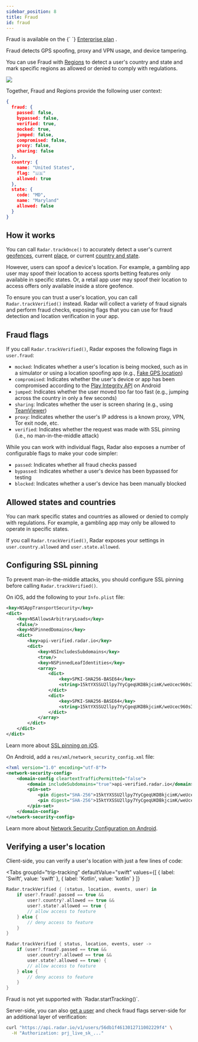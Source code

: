 ```yaml
---
sidebar_position: 8
title: Fraud
id: fraud
---
```


<Alert alertType="info">
  Fraud is available on the {` `}
  <a href="https://radar.com/pricing" target="_blank">Enterprise plan</a>
  .
</Alert>

Fraud detects GPS spoofing, proxy and VPN usage, and device tampering.

You can use Fraud with [Regions](/documentation/regions) to detect a user's country and state and mark specific regions as allowed or denied to comply with regulations.

<img src="https://images.ctfassets.net/f2vbu16fzuly/6XHQyOZGH04IYuQuyxNbBh/aefe353d1f7b62437b6d01a9c8db3dbd/fraud.svg" className="hero-image" />

Together, Fraud and Regions provide the following user context:

```json
{
  fraud: {
    passed: false,
    bypassed: false,
    verified: true,
    mocked: true,
    jumped: false,
    compromised: false,
    proxy: false,
    sharing: false
  },
  country: {
    name: "United States",
    flag: "🇺🇸"
    allowed: true
  },
  state: {
    code: "MD",
    name: "Maryland"
    allowed: false
  }
}
```

## How it works

You can call `Radar.trackOnce()` to accurately detect a user's current [geofences](/documentation/geofences), current [place](/documentation/places), or current [country and state](/documentation/regions).

However, users can spoof a device's location. For example, a gambling app user may spoof their location to access sports betting features only available in specific states. Or, a retail app user may spoof their location to access offers only available inside a store geofence.

To ensure you can trust a user's location, you can call `Radar.trackVerified()` instead. Radar will collect a variety of fraud signals and perform fraud checks, exposing flags that you can use for fraud detection and location verification in your app.

## Fraud flags

If you call `Radar.trackVerified()`, Radar exposes the following flags in `user.fraud`:
- `mocked`: Indicates whether a user's location is being mocked, such as in a simulator or using a location spoofing app (e.g., [Fake GPS location](https://play.google.com/store/apps/details?id=com.lexa.fakegps&hl=en_US&gl=US))
- `compromised`: Indicates whether the user's device or app has been compromised according to the [Play Integrity API](https://developer.android.com/google/play/integrity) on Android
- `jumped`: Indicates whether the user moved too far too fast (e.g., jumping across the country in only a few seconds)
- `sharing`: Indicates whether the user is screen sharing (e.g., using [TeamViewer](https://www.teamviewer.com/en-us/))
- `proxy`: Indicates whether the user's IP address is a known proxy, VPN, Tor exit node, etc.
- `verified`: Indicates whether the request was made with SSL pinning (i.e., no man-in-the-middle attack)

While you can work with individual flags, Radar also exposes a number of configurable flags to make your code simpler:
- `passed`: Indicates whether all fraud checks passed
- `bypassed`: Indicates whether a user's device has been bypassed for testing
- `blocked`: Indicates whether a user's device has been manually blocked

## Allowed states and countries

You can mark specific states and countries as allowed or denied to comply with regulations. For example, a gambling app may only be allowed to operate in specific states.

If you call `Radar.trackVerified()`, Radar exposes your settings in `user.country.allowed` and `user.state.allowed`.

## Configuring SSL pinning

To prevent man-in-the-middle attacks, you should configure SSL pinning before calling `Radar.trackVerified()`.

On iOS, add the following to your `Info.plist` file:

```xml
<key>NSAppTransportSecurity</key>
<dict>
    <key>NSAllowsArbitraryLoads</key>
    <false/>
    <key>NSPinnedDomains</key>
    <dict>
        <key>api-verified.radar.io</key>
        <dict>
            <key>NSIncludesSubdomains</key>
            <true/>
            <key>NSPinnedLeafIdentities</key>
            <array>
                <dict>
                    <key>SPKI-SHA256-BASE64</key>
                    <string>15ktYXSSU2llpy7YyCgeqUKDBkjcimK/weUcec960sI=</string>
                </dict>
                <dict>
                    <key>SPKI-SHA256-BASE64</key>
                    <string>15ktYXSSU2llpy7YyCgeqUKDBkjcimK/weUcec960sI=</string>
                </dict>
            </array>
        </dict>
    </dict>
</dict>
```

Learn more about [SSL pinning on iOS](https://developer.apple.com/news/?id=g9ejcf8y).

On Android, add a `res/xml/network_security_config.xml` file:

```xml
<?xml version="1.0" encoding="utf-8"?>
<network-security-config>
    <domain-config cleartextTrafficPermitted="false">
        <domain includeSubdomains="true">api-verified.radar.io</domain>
        <pin-set>
            <pin digest="SHA-256">15ktYXSSU2llpy7YyCgeqUKDBkjcimK/weUcec960sI=</pin>
            <pin digest="SHA-256">15ktYXSSU2llpy7YyCgeqUKDBkjcimK/weUcec960sI=</pin>
        </pin-set>
    </domain-config>
</network-security-config>
```

Learn more about [Network Security Configuration on Android](https://developer.android.com/training/articles/security-config).

## Verifying a user's location

Client-side, you can verify a user's location with just a few lines of code:

<Tabs
  groupId="trip-tracking"
  defaultValue="swift"
  values={[
    { label: 'Swift', value: 'swift' },
    { label: 'Kotlin', value: 'kotlin' }
  ]}
>
  <TabItem value="swift">

```swift
Radar.trackVerified { (status, location, events, user) in
    if user?.fraud?.passed == true &&
        user?.country?.allowed == true &&
        user?.state?.allowed == true {
        // allow access to feature
    } else {
        // deny access to feature
    }
}
```

  </TabItem>
  <TabItem value="kotlin">

```kotlin
Radar.trackVerified { status, location, events, user ->
    if (user?.fraud?.passed == true &&
        user.country?.allowed == true &&
        user.state?.allowed == true) {
        // allow access to feature
    } else {
        // deny access to feature        
    }
}
```

  </TabItem>
</Tabs>

<Alert alertType="warning">
  Fraud is not yet supported with `Radar.startTracking()`.
</Alert>

Server-side, you can also [get a user](/documentation/api#get-a-user) and check fraud flags server-side for an additional layer of verification:

```bash
curl "https://api.radar.io/v1/users/56db1f4613012711002229f4" \
  -H "Authorization: prj_live_sk_..."
```